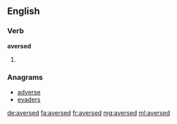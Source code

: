 ==English==

===Verb===
'''aversed'''

# {{en-past of|averse}}

===Anagrams===
* [[adverse#English|adverse]]
* [[evaders#English|evaders]]

[[de:aversed]]
[[fa:aversed]]
[[fr:aversed]]
[[mg:aversed]]
[[ml:aversed]]